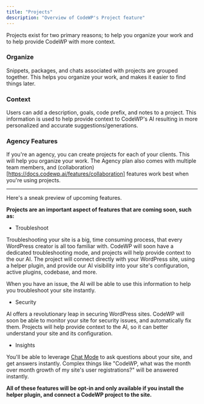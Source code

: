 ```yaml
---
title: "Projects"
description: "Overview of CodeWP's Project feature"
---
```


Projects exist for two primary reasons; to help you organize your work and to help provide CodeWP with more context.

### Organize

Snippets, packages, and chats associated with projects are grouped together. This helps you organize your work, and makes it easier to find things later.

### Context

Users can add a description, goals, code prefix, and notes to a project. This information is used to help provide context to CodeWP's AI resulting in more personalized and accurate suggestions/generations.

### Agency Features

If you're an agency, you can create projects for each of your clients. This will help you organize your work. The Agency plan also comes with multiple team members, and (collaboration)[https://docs.codewp.ai/features/collaboration] features work best when you're using projects.

---

<Tip>Here's a sneak preview of upcoming features.</Tip>

**Projects are an important aspect of features that are coming soon, such as:**

- Troubleshoot

Troubleshooting your site is a big, time consuming process, that every WordPress creator is all too familiar with. CodeWP will soon have a dedicated troubleshooting mode, and projects will help provide context to the our AI. The project will connect directly with your WordPress site, using a helper plugin, and provide our AI visibility into your site's configuration, active plugins, codebase, and more.

When you have an issue, the AI will be able to use this information to help you troubleshoot your site instantly.

- Security

AI offers a revolutionary leap in securing WordPress sites. CodeWP will soon be able to monitor your site for security issues, and automatically fix them. Projects will help provide context to the AI, so it can better understand your site and its configuration.

- Insights

You'll be able to leverage [Chat Mode](https://docs.codewp.ai/features/chat) to ask questions about your site, and get answers instantly. Complex things like "CodeWP, what was the month over month growth of my site's user registrations?" will be answered instantly.

**All of these features will be opt-in and only available if you install the helper plugin, and connect a CodeWP project to the site.**
